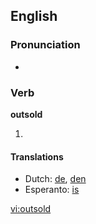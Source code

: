 ==English==

===Pronunciation===
* {{IPA|/ɑʊt'sɔld/}}

===Verb===
'''outsold'''

# {{past of|[[outsell]]}}

====Translations====
{{trans-top|Past tense of outsell}}
* Dutch: [[de]], [[den]]
* Esperanto: [[is]]
{{trans-mid}}
{{trans-bottom}}
{{trans-top|past participle of outsell}}

[[vi:outsold]]